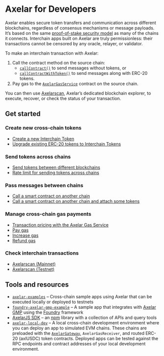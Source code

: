 # Axelar for Developers

Axelar enables secure token transfers and communication across different blockchains, regardless of consensus mechanisms or message payloads. It’s based on the same [proof-of-stake security model](/learn/security#proof-of-stake-consensus) as many of the chains it connects. Interchain apps built on Axelar are truly permissionless: their transactions cannot be censored by any oracle, relayer, or validator.

To make an interchain transaction with Axelar:

1. Call the contract method on the source chain:
    * [`callContract()`](/dev/general-message-passing/gmp-messages) to send messages without tokens, or
    * [`callContractWithToken()`](/dev/general-message-passing/gmp-tokens-with-messages) to send messages along with ERC-20 tokens.
1. Pay gas to the [`AxelarGasService`](https://github.com/axelarnetwork/axelar-cgp-solidity/blob/main/contracts/gas-service/AxelarGasService.sol) contract on the source chain.

You can then use [Axelarscan](/dev/intro#check-interchain-transactions), Axelar’s dedicated blockchain explorer, to execute, recover, or check the status of your transaction.

## Get started

### Create new cross-chain tokens

* [Create a new Interchain Token](/dev/send-tokens/interchain-tokens/create-token)
* [Upgrade existing ERC-20 tokens to Interchain Tokens](/dev/send-tokens/interchain-tokens/upgrade-tokens)

### Send tokens across chains

* [Send tokens between different blockchains](/dev/send-tokens/overview)
* [Rate limit for sending tokens across chains](/dev/send-tokens/interchain-tokens/rate-limit)

### Pass messages between chains

* [Call a smart contract on another chain](/dev/general-message-passing/gmp-messages)
* [Call a smart contract on another chain and attach some tokens](/dev/general-message-passing/gmp-tokens-with-messages)

### Manage cross-chain gas payments

* [Transaction pricing with the Axelar Gas Service](/dev/gas-service/pricing)
* [Pay gas](/dev/gas-service/pay-gas)
* [Increase gas](/dev/gas-service/increase-gas)
* [Refund gas](/dev/gas-service/refund)

### Check interchain transactions

* [Axelarscan (Mainnet)](https://axelarscan.io/)
* [Axelarscan (Testnet)](https://testnet.axelarscan.io/)

## Tools and resources

* [`axelar-examples`](https://github.com/axelarnetwork/axelar-examples) – Cross-chain sample apps using Axelar that can be executed locally or deployed to testnets
* [`foundry-axelar-gmp-example`](https://github.com/axelarnetwork/foundry-axelar-gmp-example) – A sample app that integrates with [Axelar GMP](/dev/general-message-passing/overview) using the [Foundry](https://github.com/foundry-rs/foundry) framework
* [AxelarJS SDK](/dev/axelarjs-sdk/intro) – an [npm](https://www.npmjs.com/) library with a collection of APIs and query tools
* [`axelar-local-dev`](https://github.com/axelarnetwork/axelar-local-dev) – A local cross-chain development environment where you can deploy an app to simulated EVM chains. These chains are preloaded with the [`AxelarGateway`](https://github.com/axelarnetwork/axelar-cgp-solidity/blob/main/contracts/AxelarGateway.sol), `AxelarGasReceiver`, and routed ERC-20 (axlUSDC) token contracts. Deployed apps can be tested against the RPC endpoints and contract addresses of your local development environment.
